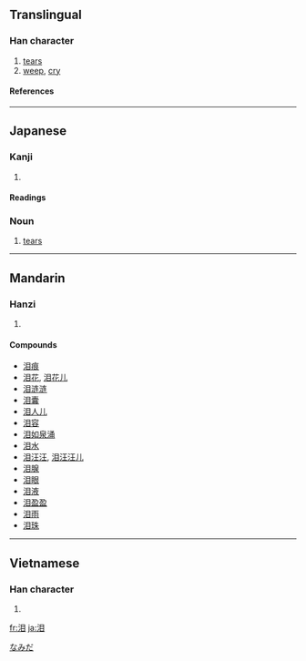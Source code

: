 {{see|淚}}

==Translingual==
===Han character===
{{Han char|rn=85|rad=水|as=05|sn=8|four=|canj=水月山 (EBU)||ids=⿰[[氵]][[目]]}}
# [[tear]]s
# [[weep]], [[cry]]
====References====
{{Han ref|kx=0618.070|dkj=17318|hdz=31583.080|uh=6CEA|ud=27882}}
----

==Japanese==
===Kanji===
{{ja-kanji|grade=|rs=水05}}
# {{defn|Japanese}} 
====Readings====
{{ja-readings|on=[[るい]] (rui), [[れい]] (rei)|kun=[[なみだ]] (namida)}}

===Noun===
{{ja-noun|k|hira=なみだ|rom=namida}}

# [[tear]]s
[[Category:ja:Bodily fluids|なみだ]]
----

==Mandarin==
===Hanzi===
{{cmn-hanzi|tra=淚|pin=[[lèi]] (lei4)|wg=lei<sup>4</sup>}}
# {{defn|Mandarin}}

====Compounds====
*[[泪痕]]
*[[泪花]], [[泪花儿]]
*[[泪涟涟]]
*[[泪囊]]
*[[泪人儿]]
*[[泪容]]
*[[泪如泉涌]]
*[[泪水]]
*[[泪汪汪]], [[泪汪汪儿]]
*[[泪腺]]
*[[泪眼]]
*[[泪液]]
*[[泪盈盈]]
*[[泪雨]]
*[[泪珠]]
----
==Vietnamese==
===Han character===
{{vi-hantu|thớt}}
# {{defn|Vietnamese}}

[[fr:泪]]
[[ja:泪]]